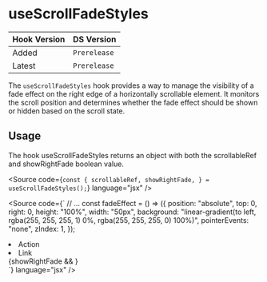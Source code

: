 
<Meta title="Hooks/useScrollFadeStyles" />

# useScrollFadeStyles

| Hook Version | DS Version |
| ------------ | ---------- |
| Added        | `Prerelease`   |
| Latest       | `Prerelease`   |


 The `useScrollFadeStyles` hook provides a way to manage the visibility of a fade effect on the right edge of a horizontally scrollable element.
 It monitors the scroll position and determines whether the fade effect should be shown or hidden based on the scroll state.

## Usage

The hook useScrollFadeStyles returns an object with both the scrollableRef and showRightFade boolean value.

<Source
  code={`
const {
  scrollableRef,
  showRightFade,
} = useScrollFadeStyles();
`}
  language="jsx"
/>

<Source
  code={`
  // ...
  const fadeEffect = () => ({
    position: "absolute",
    top: 0,
    right: 0,
    height: "100%",
    width: "50px",
    background: "linear-gradient(to left, rgba(255, 255, 255, 1) 0%, rgba(255, 255, 255, 0) 100%)",
    pointerEvents: "none",
    zIndex: 1,
  });

  <Box>
    <div>
      <List
        type="ul"
        m="0"
        ref={scrollableRef}
        inline
        noStyling
      >
        <li>
          <SubNavButton id="subnav-action">
            Action
          </SubNavButton>
        </li>
        <li>
          <SubNavLink id="subnav-link">
            Link
          </SubNavLink>
        </li>
      </List>
      {showRightFade && <Box sx={fadeEffect()} />}
    </div>
  </Box>
  `}
  language="jsx"
/>
